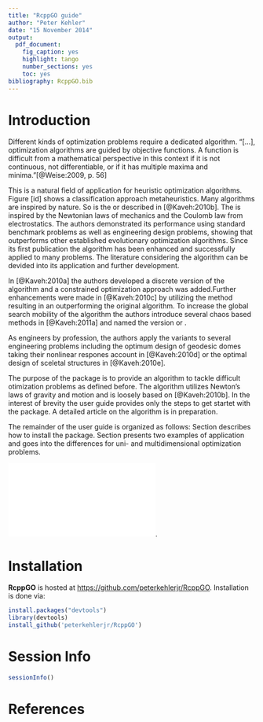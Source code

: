 ```yaml
---
title: "RcppGO guide"
author: "Peter Kehler"
date: "15 November 2014"
output:
  pdf_document:
    fig_caption: yes
    highlight: tango
    number_sections: yes
    toc: yes
bibliography: RcppGO.bib
---
```


# Introduction
Different kinds of optimization problems require a dedicated algorithm. "[...],
optimization algorithms are guided by objective functions. A function is
difficult from a mathematical perspective in this context if it is not
continuous, not differentiable, or if it has multiple maxima and
minima."[@Weise:2009, p. 56]

This is a natural field of application for heuristic optimization
algorithms. Figure [id] shows a classification approach metaheuristics. Many algorithms are inspired by nature. So is the \emph{Charged System Search} or \emph{CSS} described in [@Kaveh:2010b]. The \emph{CSS} is inspired by the Newtonian laws of mechanics and the Coulomb law from electrostatics. The authors demonstrated its performance using standard  benchmark problems as well as engineering design problems, showing that \emph{CSS} outperforms other established evolutionary optimization algorithms. Since its first publication the algorithm has been enhanced and successfully applied to many problems. The literature considering the \emph{CSS} algorithm can be devided into its application and further development.

In [@Kaveh:2010a] the authors developed a discrete version of the \emph{CSS} algorithm and a constrained 
optimization approach was added.Further enhancements were made in [@Kaveh:2010c] by utilizing the \emph{fields of forces} method resulting in an \emph{enhanced CSS} outperforming the original algorithm. To increase the global search mobility of the \emph{CSS} algorithm the authors introduce several chaos based methods in [@Kaveh:2011a] and named the version \emph{chaos-based CSS} or \emph{CCSS}. 

As engineers by profession, the authors apply the \emph{CSS} variants to several engineering problems including
the optimum design of geodesic domes taking their nonlinear respones account in [@Kaveh:2010d] or the optimal 
design of sceletal structures in [@Kaveh:2010e].

The purpose of the \texttt{RcppGO}
package is to provide an algorithm to tackle difficult otimization
problems as defined before. The algorithm utilizes Newton's laws of gravity and
motion and is loosely based on [@Kaveh:2010b]. In the interest of brevity
the user guide provides only the steps to get startet with the package. A
detailed article on the algorithm is in preparation.  

The remainder of the user guide is organized as follows: Section \ref{sec:installation} describes how
to install the \texttt{RcppGO} package. Section \ref{sec:examples} presents two
examples of application and goes into the differences for uni- and
multidimensional optimization problems.

![A classification of metaheuristic optimization algorithms [@Dreo:2011].](figure/Metaheuristics_classification.pdf).



# Installation
**RcppGO** is hosted at [https://github.com/peterkehlerjr/RcppGO](https://github.com/peterkehlerjr/RcppGO). 
Installation is done via:
```r
install.packages("devtools")
library(devtools)
install_github('peterkehlerjr/RcppGO')
```




# Session Info
```r
sessionInfo()
```
# References


